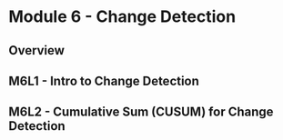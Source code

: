 # Module 6 - Change Detection

## Overview

## M6L1 - Intro to Change Detection

## M6L2 - Cumulative Sum (CUSUM) for Change Detection